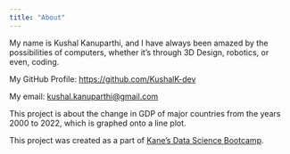 ```yaml
---
title: "About"
---
```


My name is Kushal Kanuparthi, and I have always been amazed by the possibilities of computers, whether it's through 3D Design, robotics, or even, coding.

My GitHub Profile: [https://github.com/KushalK-dev](https://github.com/KushalK-dev) 

My email: [kushal.kanuparthi@gmail.com](kushal.kanuparthi@gmail.com)

This project is about the change in GDP of major countries from the years 2000 to 2022, which is graphed onto a line plot.

This project was created as a part of [Kane’s Data Science Bootcamp](https://bootcamp.davidkane.info/).
